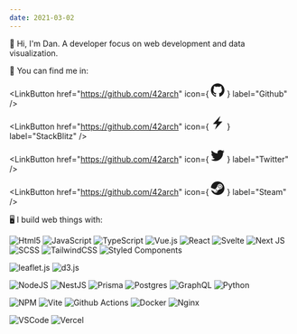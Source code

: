 ---
date: 2021-03-02
---

👋 Hi, I'm Dan. A developer focus on web development and data visualization.

👀 You can find me in:

<LinkButton
  href="https://github.com/42arch"
  icon={
    <svg
      xmlns="http://www.w3.org/2000/svg"
      width="24"
      height="24"
      viewBox="0 0 24 24">
      <path
        fill="currentColor"
        d="M12 .297c-6.63 0-12 5.373-12 12c0 5.303 3.438 9.8 8.205 11.385c.6.113.82-.258.82-.577c0-.285-.01-1.04-.015-2.04c-3.338.724-4.042-1.61-4.042-1.61C4.422 18.07 3.633 17.7 3.633 17.7c-1.087-.744.084-.729.084-.729c1.205.084 1.838 1.236 1.838 1.236c1.07 1.835 2.809 1.305 3.495.998c.108-.776.417-1.305.76-1.605c-2.665-.3-5.466-1.332-5.466-5.93c0-1.31.465-2.38 1.235-3.22c-.135-.303-.54-1.523.105-3.176c0 0 1.005-.322 3.3 1.23c.96-.267 1.98-.399 3-.405c1.02.006 2.04.138 3 .405c2.28-1.552 3.285-1.23 3.285-1.23c.645 1.653.24 2.873.12 3.176c.765.84 1.23 1.91 1.23 3.22c0 4.61-2.805 5.625-5.475 5.92c.42.36.81 1.096.81 2.22c0 1.606-.015 2.896-.015 3.286c0 .315.21.69.825.57C20.565 22.092 24 17.592 24 12.297c0-6.627-5.373-12-12-12"
      />
    </svg>
  }
  label="Github"
/>

<LinkButton
  href="https://github.com/42arch"
  icon={
    <svg
      xmlns="http://www.w3.org/2000/svg"
      width="24"
      height="24"
      viewBox="0 0 24 24">
      <path
        fill="currentColor"
        d="M10.797 14.182H3.635L16.728 0l-3.525 9.818h7.162L7.272 24l3.524-9.818Z"
      />
    </svg>
  }
  label="StackBlitz"
/>

<LinkButton
  href="https://github.com/42arch"
  icon={
    <svg
      xmlns="http://www.w3.org/2000/svg"
      width="24"
      height="24"
      viewBox="0 0 24 24">
      <path
        fill="currentColor"
        d="M23.953 4.57a10 10 0 0 1-2.825.775a4.958 4.958 0 0 0 2.163-2.723c-.951.555-2.005.959-3.127 1.184a4.92 4.92 0 0 0-8.384 4.482C7.69 8.095 4.067 6.13 1.64 3.162a4.822 4.822 0 0 0-.666 2.475c0 1.71.87 3.213 2.188 4.096a4.904 4.904 0 0 1-2.228-.616v.06a4.923 4.923 0 0 0 3.946 4.827a4.996 4.996 0 0 1-2.212.085a4.936 4.936 0 0 0 4.604 3.417a9.867 9.867 0 0 1-6.102 2.105c-.39 0-.779-.023-1.17-.067a13.995 13.995 0 0 0 7.557 2.209c9.053 0 13.998-7.496 13.998-13.985c0-.21 0-.42-.015-.63A9.935 9.935 0 0 0 24 4.59z"
      />
    </svg>
  }
  label="Twitter"
/>

<LinkButton
  href="https://github.com/42arch"
  icon={
    <svg
      xmlns="http://www.w3.org/2000/svg"
      width="24"
      height="24"
      viewBox="0 0 24 24">
      <path
        fill="currentColor"
        d="M11.979 0C5.678 0 .511 4.86.022 11.037l6.432 2.658a3.387 3.387 0 0 1 1.912-.59c.063 0 .125.004.188.006l2.861-4.142V8.91a4.528 4.528 0 0 1 4.524-4.524c2.494 0 4.524 2.031 4.524 4.527s-2.03 4.525-4.524 4.525h-.105l-4.076 2.911c0 .052.004.105.004.159a3.392 3.392 0 0 1-3.39 3.396a3.412 3.412 0 0 1-3.331-2.727L.436 15.27C1.862 20.307 6.486 24 11.979 24c6.627 0 11.999-5.373 11.999-12S18.605 0 11.979 0zM7.54 18.21l-1.473-.61c.262.543.714.999 1.314 1.25a2.551 2.551 0 0 0 3.337-3.324a2.547 2.547 0 0 0-3.255-1.413l1.523.63a1.878 1.878 0 0 1-1.445 3.467H7.54zm11.415-9.303a3.019 3.019 0 0 0-3.015-3.015a3.015 3.015 0 1 0 3.015 3.015zm-5.273-.005a2.264 2.264 0 1 1 4.531 0a2.267 2.267 0 0 1-2.266 2.265a2.264 2.264 0 0 1-2.265-2.265z"
      />
    </svg>
  }
  label="Steam"
/>

🖥️ I build web things with:

![Html5](https://img.shields.io/badge/HTML5-E34F26?style=for-the-badge&logo=html5&logoColor=white)
![JavaScript](https://img.shields.io/badge/javascript-%23323330.svg?style=for-the-badge&logo=javascript&logoColor=%23F7DF1E)
![TypeScript](https://img.shields.io/badge/typescript-%23007ACC.svg?style=for-the-badge&logo=typescript&logoColor=white)
![Vue.js](https://img.shields.io/badge/vuejs-%2335495e.svg?style=for-the-badge&logo=vuedotjs&logoColor=%234FC08D)
![React](https://img.shields.io/badge/react-%2320232a.svg?style=for-the-badge&logo=react&logoColor=%2361DAFB)
![Svelte](https://img.shields.io/badge/svelte-%23f1413d.svg?style=for-the-badge&logo=svelte&logoColor=white)
![Next JS](https://img.shields.io/badge/Next-black?style=for-the-badge&logo=next.js&logoColor=white)
![SCSS](https://img.shields.io/badge/Sass-CC6699?style=for-the-badge&logo=sass&logoColor=white)
![TailwindCSS](https://img.shields.io/badge/tailwindcss-%2338B2AC.svg?style=for-the-badge&logo=tailwind-css&logoColor=white)
![Styled Components](https://img.shields.io/badge/styled--components-DB7093?style=for-the-badge&logo=styled-components&logoColor=white)

![leaflet.js](https://img.shields.io/badge/Leaflet-199900?style=for-the-badge&logo=Leaflet&logoColor=white)
![d3.js](https://img.shields.io/badge/d3.js-F9A03C?style=for-the-badge&logo=d3.js&logoColor=white)

![NodeJS](https://img.shields.io/badge/node.js-6DA55F?style=for-the-badge&logo=node.js&logoColor=white)
![NestJS](https://img.shields.io/badge/nestjs-%23E0234E.svg?style=for-the-badge&logo=nestjs&logoColor=white)
![Prisma](https://img.shields.io/badge/Prisma-3982CE?style=for-the-badge&logo=Prisma&logoColor=white)
![Postgres](https://img.shields.io/badge/postgres-%23316192.svg?style=for-the-badge&logo=postgresql&logoColor=white)
![GraphQL](https://img.shields.io/badge/-GraphQL-E10098?style=for-the-badge&logo=graphql&logoColor=white)
![Python](https://img.shields.io/badge/python-3670A0?style=for-the-badge&logo=python&logoColor=ffdd54)

![NPM](https://img.shields.io/badge/NPM-%23CB3837.svg?style=for-the-badge&logo=npm&logoColor=white)
![Vite](https://img.shields.io/badge/vite-%23646CFF.svg?style=for-the-badge&logo=vite&logoColor=white)
![Github Actions](https://img.shields.io/badge/Github%20Actions-282a2e?style=for-the-badge&logo=githubactions&logoColor=367cfe)
![Docker](https://img.shields.io/badge/Docker-2CA5E0?style=for-the-badge&logo=docker&logoColor=white)
![Nginx](https://img.shields.io/badge/Nginx-009639?style=for-the-badge&logo=nginx&logoColor=white)

![VSCode](https://img.shields.io/badge/VSCode-0078D4?style=for-the-badge&logo=visual%20studio%20code&logoColor=white)
![Vercel](https://img.shields.io/badge/Vercel-000000?style=for-the-badge&logo=vercel&logoColor=white)
